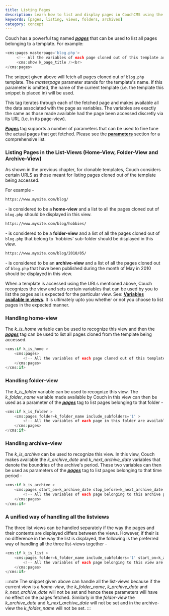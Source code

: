 ```yaml
---
title: Listing Pages
description: Learn how to list and display pages in CouchCMS using the pages tag
keywords: [pages, listing, views, folders, archives]
category: concept
---
```


Couch has a powerful tag named [__*pages*__](../../tags-reference/pages.html) that can be used to list all pages belonging to a template.
For example:

```php
<cms:pages masterpage='blog.php'>
     <!-- All the variables of each page cloned out of this template are available here -->
     <cms:show k_page_title /><br>
</cms:pages>
```

The snippet given above will fetch all pages cloned out of `blog.php` template.
The _masterpage_ parameter stands for the template's name. If this parameter is omitted, the name of the current template (i.e. the template this snippet is placed in) will be used.

This tag iterates through each of the fetched page and makes available all the data associated with the page as variables. The variables are exactly the same as those made available had the page been accessed discretly via its URL (i.e. in its page-view).

[__*Pages*__](../../tags-reference/pages.html) tag supports a number of parameters that can be used to fine tune the actual pages that get fetched.
Please see the [**parameters**](../../tags-reference/pages.html#parameters) section for a comprehensive list.

### Listing Pages in the List-Views (Home-View, Folder-View and Archive-View)

As shown in the previous chapter, for clonable templates, Couch considers certain URLS as those meant for listing pages cloned out of the template being accessed.

For example -
```txt
https://www.mysite.com/blog/
```
\- is considered to be a **home-view** and a list to all the pages cloned out of `blog.php` should be displayed in this view.

```txt
https://www.mysite.com/blog/hobbies/
```
\- is considered to be a **folder-view** and a list of all the pages cloned out of `blog.php` that belong to 'hobbies' sub-folder should be displayed in this view.

```txt
https://www.mysite.com/blog/2010/05/
```
\- is considered to be an **archive-view** and a list of all the pages cloned out of `blog.php` that have been published during the month of May in 2010 should be displayed in this view.

When a template is accessed using the URLs mentioned above, Couch recognizes the view and sets certain variables that can be used by you to list the pages as is expected for the particular view.
See: [**Variables available in views**](../variables-in-views.html).
It is ultimately upto you whether or not you choose to list pages in the expected manner.

### Handling home-view

The _k_is_home_ variable can be used to recognize this view and then the [__*pages*__](../../tags-reference/pages.html) tag can be used to list all pages cloned from the template being accessed.

```php
<cms:if k_is_home >
    <cms:pages>
        <!-- All the variables of each page cloned out of this template are available here -->
    </cms:pages>
</cms:if>
```

### Handling folder-view

The _k_is_folder_ variable can be used to recognize this view. The _k_folder_name_ variable made available by Couch in this view can then be used as a parameter of the [__*pages*__](../../tags-reference/pages.html) tag to list pages belonging to that folder -

```php
<cms:if k_is_folder >
    <cms:pages folder=k_folder_name include_subfolders='1' >
        <!-- All the variables of each page in this folder are available here -->
    </cms:pages>
</cms:if>
```

### Handling archive-view

The _k_is_archive_ can be used to recognize this view. In this view, Couch makes available the _k_archive_date_ and _k_next_archive_date_ variables that denote the boundries of the archive's period. These two variables can then be used as parameters of the [__*pages*__](../../tags-reference/pages.html) tag to list pages belonging to that time period -

```php
<cms:if k_is_archive >
    <cms:pages start_on=k_archive_date stop_before=k_next_archive_date >
        <!-- All the variables of each page belonging to this archive period are available here -->
    </cms:pages>
</cms:if>
```

### A unified way of handling all the listviews

The three list views can be handled separately if the way the pages and their contents are displayed differs between the views. However, if their is no difference in the way the list is displayed, the following is the preferred way of handling all the three list-views together -

```php
<cms:if k_is_list >
    <cms:pages folder=k_folder_name include_subfolders='1' start_on=k_archive_date stop_before=k_next_archive_date >
        <!-- All the variables of each page belonging to this view are available here -->
    </cms:pages>
</cms:if>
```

:::note
The snippet given above can handle all the list-views because if the current view is a _home-view_, the _k_folder_name_, _k_archive_date_ and _k_next_archive_date_ will not be set and hence these parameters will have no effect on the pages fetched. Similarly in the _folder-view_ the _k_archive_date_ and _k_next_archive_date_ will not be set and in the archive-view the _k_folder_name_ will not be set.
:::
